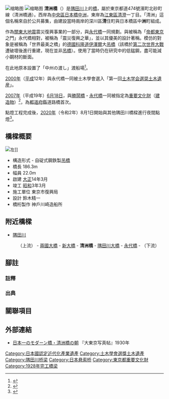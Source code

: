{{coord|35.68248|N|139.79176|E|type:landmark|display=title}}

[[File:Kiyosu_Bridge_2015-05-30_(18097974009).jpg|缩略图]]
{{Ja Pref Route Sign|pref=東京|number=474|align=left}}
[[File:Kiyosu_bashi_old.jpg|缩略图]]
{{Mapplot Japan|139.7918|35.6825|清洲橋}}'''清洲橋'''（{{lang-ja|きよすばし}}）是[[隅田川|隅田川]]上的[[橋|橋]]，屬於東京都道474號濱町北砂町線（清洲橋通）。西岸為[[中央區_(東京都)|中央區]][[日本橋中洲|日本橋中洲]]，東岸為[[江東區_(東京都)|江東區]][[清澄_(江東區)|清澄]]一丁目。「清洲」這個名稱來自於公共募集，由建設當時兩岸的深川區'''清'''住町與日本橋區中'''洲'''町組成。

作為[[關東大地震|關東大地震]]震災復興事業的一部分，與[[永代橋|永代橋]]一同規劃。與被稱為「[[帝都|帝都]][[东京|東京]]之門」永代橋相對，被稱為「震災復興之華」，並以其優美的設計著稱。模仿的對象是被稱為「世界最美之橋」的[[德国|德國]][[科隆|科隆]][[道伊澤爾橋|道伊澤爾]]大[[悬索桥|吊橋]]（該橋於[[第二次世界大战|第二次世界大戰]]遭破壞後進行重建，現在並非[[悬索桥|吊橋]]）。使用了當時仍在研究中的低錳鋼，盡可能減小鋼材的斷面。

在此地原本設置了「中州の渡し」渡船場<ref>{{Cite web|title=清洲橋|url=https://www.city.koto.lg.jp/103020/bunkasports/bunka/bunkazaisiseki/kenzobutsu/17342.html|accessdate=2020-08-12|publisher=江東区|archive-date=2021-05-13|archive-url=https://web.archive.org/web/20210513190613/https://www.city.koto.lg.jp/103020/bunkasports/bunka/bunkazaisiseki/kenzobutsu/17342.html|dead-url=no}}</ref>。

[[2000年|2000年]]（[[平成|平成]]12年）與永代橋一同被土木學會選入「第一回[[土木學會選獎土木遺產|土木学会選奨土木遺産]]」。

[[2007年|2007年]]（平成19年）[[6月18日|6月18日]]，與[[勝鬨橋|勝鬨橋]]・[[永代橋|永代橋]]一同被指定為[[重要文化財|重要文化財]]（[[建筑物|建造物]]）<ref>{{Cite web|title=国指定文化財等データベース：清洲橋|url=https://kunishitei.bunka.go.jp/heritage/detail/102/00004181|accessdate=2020-08-12|publisher=文化庁|archive-date=2019-12-23|archive-url=https://web.archive.org/web/20191223142007/https://kunishitei.bunka.go.jp/heritage/detail/102/00004181|dead-url=no}}</ref>，為[[都道府縣|都道府縣]]道路橋首次。

點燈工程完成後，[[2020年|2020年]]（令和2年）8月1日開始與其他隅田川橋樑進行夜間點燈<ref>{{Cite web|title=隅田川橋梁群のライトアップ点灯開始（第3弾）|url=https://www.metro.tokyo.lg.jp/tosei/hodohappyo/press/2020/07/28/13.html|accessdate=2020-08-12|publisher=東京都|archive-date=2020-11-01|archive-url=https://web.archive.org/web/20201101055516/https://www.metro.tokyo.lg.jp/tosei/hodohappyo/press/2020/07/28/13.html|dead-url=no}}</ref>。

== 橋樑概要 ==
[[File:Kiyosu_Bridge-2.jpg|左]]]]

* 構造形式 - 自碇式鋼鉄製[[悬索桥|吊橋]]
* 橋長 186.3m
* 幅員 22.0m
* 啟建 [[大正|大正]]14年3月
* 竣工 [[昭和|昭和]]3年3月
* 施工單位 東京市復興局
* 設計 鈴木精一
* 橋桁製作 神戶川崎造船所

== 附近橋樑 ==

* [[隅田川|隅田川]]

: （上流） - [[兩國大橋|兩國大橋]] - [[新大橋|新大橋]] - '''清洲橋''' - [[隅田川大橋|隅田川大橋]] - [[永代橋|永代橋]] - （下流）

== 腳註 ==

=== 註釋 ===
{{Notelist}}

=== 出典 ===
{{Reflist}}

== 關聯項目 ==

== 外部連結 ==

{{DEFAULTSORT:Kiyosu bridge}}

* [https://dl.ndl.go.jp/info:ndljp/pid/3459985/22 日本一のモダーン橋・清洲橋の朝] {{Wayback|url=https://dl.ndl.go.jp/info:ndljp/pid/3459985/22 |date=20180930115656 }}『大東京写真帖』1930年
[[Category:日本國認定近代化產業遺產|Category:日本國認定近代化產業遺產]]
[[Category:土木學會選獎土木遺產|Category:土木學會選獎土木遺產]]
[[Category:隅田川桥梁|Category:隅田川桥梁]]
[[Category:日本悬索桥|Category:日本悬索桥]]
[[Category:東京都重要文化財|Category:東京都重要文化財]]
[[Category:1928年完工橋梁|Category:1928年完工橋梁]]